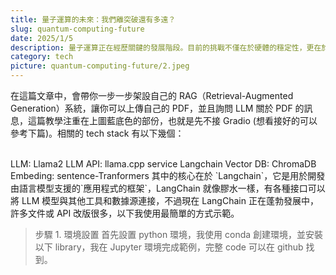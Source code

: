 ```yaml
---
title: 量子運算的未來：我們離突破還有多遠？
slug: quantum-computing-future
date: 2025/1/5
description: 量子運算正在經歷關鍵的發展階段。目前的挑戰不僅在於硬體的穩定性，更在於如何將理論轉化為實際應用。
category: tech
picture: quantum-computing-future/2.jpeg
---
```


在這篇文章中，會帶你一步一步架設自己的 RAG（Retrieval-Augmented Generation）系統，讓你可以上傳自己的 PDF，並且詢問 LLM 關於 PDF 的訊息，這篇教學注重在上圖藍底色的部份，也就是先不接 Gradio (想看接好的可以參考下篇)。相關的 tech stack 有以下幾個：

<br />
LLM: Llama2 LLM API: llama.cpp service Langchain Vector DB: ChromaDB Embeding: sentence-Tranformers
其中的核心在於 `Langchain`，它是用於開發由語言模型支援的`應用程式的框架`，LangChain
就像膠水一樣，有各種接口可以將 LLM 模型與其他工具和數據源連接，不過現在 LangChain
正在蓬勃發展中，許多文件或 API 改版很多，以下我使用最簡單的方式示範。
<br />

> 步驟 1. 環境設置 首先設置 python 環境，我使用 conda 創建環境，並安裝以下 library，我在 Jupyter 環境完成範例，完整 code 可以在 github 找到。
